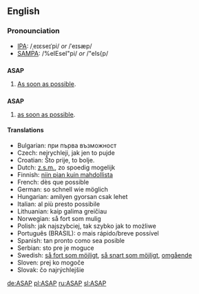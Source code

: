 ==English==

===Pronounciation===
*[[IPA]]: /ˌeɪɛseɪˈpi/ ''or'' /ˈeɪsæp/
*[[SAMPA]]: /%eIEseI"pi/ ''or'' /"eIs{p/

==={{initialism}}===
'''ASAP'''
# [[As soon as possible]].

==={{acronym}}===
'''ASAP'''
# [[as soon as possible]].

====Translations====
<!-- give abbreviations here, if they exist, NOT translation for [[as soon as possible]] -->

* Bulgarian: при първа възможност
* Czech: nejrychleji, jak jen to pujde
* Croatian: Što prije, to bolje.
* Dutch: [[z.s.m.]], zo spoedig mogelijk
* Finnish: [[niin pian kuin mahdollista]]
* French: dès que possible
* German: so schnell wie möglich
* Hungarian: amilyen gyorsan csak lehet
* Italian: al più presto possibile
* Lithuanian: kaip galima greičiau
* Norwegian: så fort som mulig
* Polish: jak najszybciej, tak szybko jak to możliwe
* Português (BRASIL): o mais rápido/breve possível
* Spanish: tan pronto como sea posible
* Serbian: sto pre je moguce
* Swedish: [[så fort som möjligt]], [[så snart som möjligt]], [[omgående]]
* Sloven: prej ko mogoče
* Slovak: čo najrýchlejšie

[[de:ASAP]]
[[pl:ASAP]]
[[ru:ASAP]]
[[sl:ASAP]]